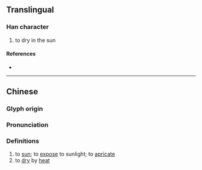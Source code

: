 {{character info}}
==Translingual==

===Han character===
{{Han char|rn=86|rad=火|as=11|sn=15|four=|canj=QJSMF|ids=⿱彗火}}

# to dry in the sun

====References====
* {{Han ref|kx=0681.010|dkj=19353|dj=1092.180|hdz=32227.060|uh=71AD|ud=29101}}

----

==Chinese==
{{zh-forms}}

===Glyph origin===
{{Han etym}}

===Pronunciation===
{{zh-pron
|m=wèi
|c=wai6
|mc=y
|oc=y
|cat=v
}}

===Definitions===
{{zh-hanzi}}

# to [[sun]]; to [[expose]] to sunlight; to [[apricate]]
# to [[dry]] by [[heat]]